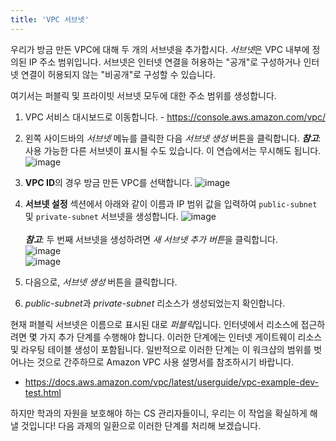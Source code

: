 ---
title: 'VPC 서브넷'
---

우리가 방금 만든 VPC에 대해 두 개의 서브넷을 추가합시다.
*서브넷*은 VPC 내부에 정의된 IP 주소 범위입니다.
서브넷은 인터넷 연결을 허용하는 "공개"로 구성하거나 인터넷 연결이 허용되지 않는 "비공개"로 구성할 수 있습니다.

여기서는 퍼블릭 및 프라이빗 서브넷 모두에 대한 주소 범위를 생성합니다.

1. VPC 서비스 대시보드로 이동합니다. - https://console.aws.amazon.com/vpc/

2. 왼쪽 사이드바의 _서브넷_ 메뉴를 클릭한 다음 _서브넷 생성_ 버튼을 클릭합니다. **_참고_**: 사용 가능한 다른 서브넷이 표시될 수도 있습니다. 이 연습에서는 무시해도 됩니다.
   ![image](https://github.com/user-attachments/assets/41ad58ef-681f-4d5b-b0a6-7665a53265b5)

3. **VPC ID**의 경우 방금 만든 VPC를 선택합니다.
   ![image](https://github.com/user-attachments/assets/0975b518-00b2-4197-ba61-d809b5071d04)

4. **서브넷 설정** 섹션에서 아래와 같이 이름과 IP 범위 값을 입력하여 `public-subnet` 및 `private-subnet` 서브넷을 생성합니다.
   ![image](https://github.com/user-attachments/assets/6d5ac6a1-0f47-4598-82cc-8148c4415c48)<br /><br />
   **_참고_**: 두 번째 서브넷을 생성하려면 *새 서브넷 추가 버튼*을 클릭합니다.<br />
   ![image](https://github.com/user-attachments/assets/44946479-87ba-44d7-b1fe-cd827dec7f1f)<br />
   ![image](https://github.com/user-attachments/assets/2e36be1a-f4ee-47d7-adc6-04bf36faae70)

6. 다음으로, _서브넷 생성_ 버튼을 클릭합니다.

7. *public-subnet*과 _private-subnet_ 리소스가 생성되었는지 확인합니다.

현재 퍼블릭 서브넷은 이름으로 표시된 대로 *퍼블릭*입니다. 인터넷에서 리소스에 접근하려면 몇 가지 추가 단계를 수행해야 합니다.
이러한 단계에는 인터넷 게이트웨이 리소스 및 라우팅 테이블 생성이 포함됩니다.
일반적으로 이러한 단계는 이 워크샵의 범위를 벗어나는 것으로 간주하므로 Amazon VPC 사용 설명서를 참조하시기 바랍니다.

- https://docs.aws.amazon.com/vpc/latest/userguide/vpc-example-dev-test.html

하지만 학과의 자원을 보호해야 하는 CS 관리자들이니, 우리는 이 작업을 확실하게 해낼 것입니다!
다음 과제의 일환으로 이러한 단계를 처리해 보겠습니다.
